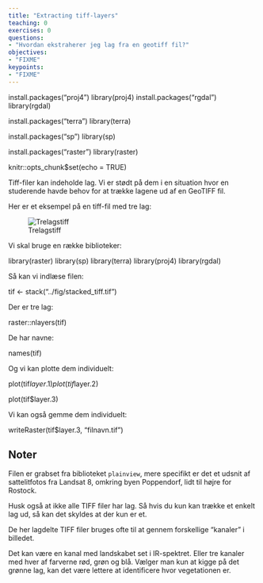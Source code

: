 ```yaml
---
title: "Extracting tiff-layers"
teaching: 0
exercises: 0
questions:
- "Hvordan ekstraherer jeg lag fra en geotiff fil?"
objectives:
- "FIXME"
keypoints:
- "FIXME"
---
```






install.packages("proj4")
library(proj4)
install.packages("rgdal")
library(rgdal)




install.packages("terra")
library(terra)




install.packages("sp")
library(sp)




install.packages("raster")
library(raster)



knitr::opts_chunk$set(echo = TRUE)


Tiff-filer kan indeholde lag. Vi er stødt på dem i en situation hvor
en studerende havde behov for at trække lagene ud af en 
GeoTIFF fil. 

Her er et eksempel på en tiff-fil med tre lag:

![Trelagstiff](../fig/stacked_tiff.tif)

Vi skal bruge en række biblioteker:

library(raster)
library(sp)
library(terra)
library(proj4)
library(rgdal)


Så kan vi indlæse filen:


tif <- stack("../fig/stacked_tiff.tif")

Der er tre lag:

raster::nlayers(tif)

De har navne:

names(tif)

Og vi kan plotte dem individuelt:


plot(tif$layer.1)
plot(tif$layer.2)

plot(tif$layer.3)


Vi kan også gemme dem individuelt:

writeRaster(tif$layer.3, "filnavn.tif")


## Noter

Filen er grabset fra biblioteket `plainview`, mere specifikt er det et udsnit af
sattelitfotos fra Landsat 8, omkring byen Poppendorf, lidt til højre for Rostock.

Husk også at ikke alle TIFF filer har lag. Så hvis du kun kan trække et enkelt 
lag ud, så kan det skyldes at der kun er et.

De her lagdelte TIFF filer bruges ofte  til at gennem forskellige "kanaler" i billedet.

Det kan være en kanal med landskabet set i IR-spektret. Eller tre kanaler med 
hver af farverne rød, grøn og blå. Vælger man kun at kigge på det grønne lag, 
kan det være lettere at identificere hvor vegetationen er.


